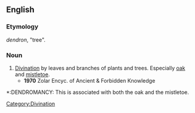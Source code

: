 ==English==

===Etymology===
{{AGr.}} ''dendron'', "tree".

===Noun===
{{en-noun|-}}

# [[divination|Divination]] by leaves and branches of plants and trees. Especially [[oak]] and [[mistletoe]].
#*'''1970''' Zolar Encyc. of Ancient & Forbidden Knowledge
*:DENDROMANCY: This is associated with both the oak and the mistletoe.

[[Category:Divination]]
